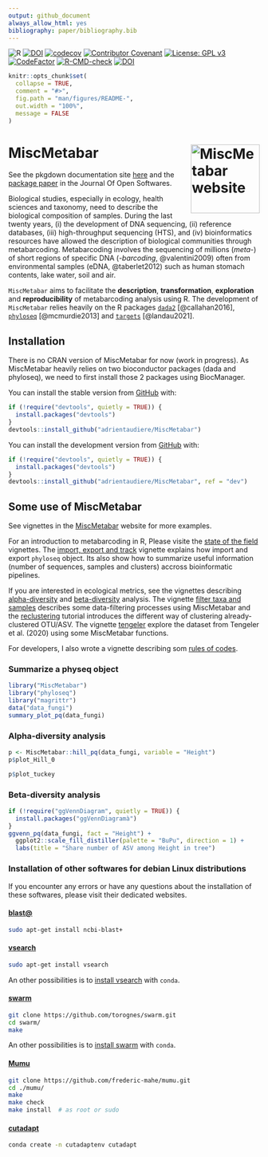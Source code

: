 ```yaml
---
output: github_document
always_allow_html: yes
bibliography: paper/bibliography.bib
---
```


![R](https://img.shields.io/badge/r-%23276DC3.svg?style=for-the-badge&logo=r&logoColor=white)
<a href="https://zenodo.org/badge/latestdoi/268765075"><img src="https://zenodo.org/badge/268765075.svg" alt="DOI"></a>
[![codecov](https://codecov.io/gh/adrientaudiere/MiscMetabar/graph/badge.svg?token=NXFRSIKYC0)](https://app.codecov.io/gh/adrientaudiere/MiscMetabar)
[![Contributor Covenant](https://img.shields.io/badge/Contributor%20Covenant-2.1-4baaaa.svg)](code_of_conduct.md) 
[![License: GPL v3](https://img.shields.io/badge/License-GPL%20v3-blue.svg)](https://www.gnu.org/licenses/gpl-3.0)
[![CodeFactor](https://www.codefactor.io/repository/github/adrientaudiere/miscmetabar/badge/master)](https://www.codefactor.io/repository/github/adrientaudiere/miscmetabar/overview/master)
[![R-CMD-check](https://github.com/adrientaudiere/MiscMetabar/actions/workflows/R-CMD-check.yaml/badge.svg)](https://github.com/adrientaudiere/MiscMetabar/actions/workflows/R-CMD-check.yaml)
[![DOI](https://joss.theoj.org/papers/10.21105/joss.06038/status.svg)](https://doi.org/10.21105/joss.06038)

<!-- README.md is generated from README.Rmd. Please edit that file -->
<!-- devtools::build_readme() -->

```r
knitr::opts_chunk$set(
  collapse = TRUE,
  comment = "#>",
  fig.path = "man/figures/README-",
  out.width = "100%",
  message = FALSE
)
```

# MiscMetabar <a href="https://adrientaudiere.github.io/MiscMetabar/"><img src="https://adrientaudiere.github.io/MiscMetabar/reference/figures/logo.png" align="right" height="138" alt="MiscMetabar website" /></a>

See the pkgdown documentation site [here](https://adrientaudiere.github.io/MiscMetabar/) and the [package paper](https://doi.org/10.21105/joss.06038) in the Journal Of Open Softwares. 

Biological studies, especially in ecology, health sciences and taxonomy, need to describe the biological composition of samples. During the last twenty years, (i) the development of DNA sequencing, (ii) reference databases, (iii) high-throughput sequencing (HTS), and (iv) bioinformatics resources have allowed the description of biological communities through metabarcoding. Metabarcoding involves the sequencing of millions (*meta*-) of short regions of specific DNA (*-barcoding*, @valentini2009) often from environmental samples (eDNA, @taberlet2012) such as human stomach contents, lake water, soil and air.

`MiscMetabar` aims to facilitate the **description**, **transformation**, **exploration** and **reproducibility** of metabarcoding analysis using R. The development of `MiscMetabar` relies heavily on the R packages [`dada2`](https://benjjneb.github.io/dada2/index.html) [@callahan2016], [`phyloseq`](https://joey711.github.io/phyloseq/) [@mcmurdie2013] and [`targets`](https://books.ropensci.org/targets/) [@landau2021]. 



## Installation

There is no CRAN version of MiscMetabar for now (work in
progress). As MiscMetabar heavily relies on two bioconductor packages
(dada and phyloseq), we need to first install those 2 packages using
BiocManager.

You can install the stable version from [GitHub](https://github.com/)
with:

```r
if (!require("devtools", quietly = TRUE)) {
  install.packages("devtools")
}
devtools::install_github("adrientaudiere/MiscMetabar")
```

You can install the development version from
[GitHub](https://github.com/) with:

```r
if (!require("devtools", quietly = TRUE)) {
  install.packages("devtools")
}
devtools::install_github("adrientaudiere/MiscMetabar", ref = "dev")
```


## Some use of MiscMetabar

See vignettes in the [MiscMetabar](https://adrientaudiere.github.io/MiscMetabar/) website for more examples.

For an introduction to metabarcoding in R, Please visite the [state of the field](https://adrientaudiere.github.io/MiscMetabar/articles/states_of_fields_in_R.html) vignettes. The [import, export and track](https://adrientaudiere.github.io/MiscMetabar/articles/import_export_track.html) vignette explains how import and export `phyloseq` object. Its also show how to summarize useful information (number of sequences, samples and clusters) accross bioinformatic pipelines. 
 
If you are interested in ecological metrics, see the vignettes describing [alpha-diversity](https://adrientaudiere.github.io/MiscMetabar/articles/alpha-div.html) and [beta-diversity](https://adrientaudiere.github.io/MiscMetabar/articles/beta-div.html) analysis. 
The vignette [filter taxa and samples](https://adrientaudiere.github.io/MiscMetabar/articles/filter.html) describes some data-filtering processes using MiscMetabar and the [reclustering](https://adrientaudiere.github.io/MiscMetabar/articles/Reclustering.html) tutorial introduces the different way of clustering already-clustered OTU/ASV. The vignette [tengeler](https://adrientaudiere.github.io/MiscMetabar/articles/tengeler.html) explore the dataset from Tengeler et al. (2020) using some MiscMetabar functions.

For developers, I also wrote a vignette describing som [rules of codes](https://adrientaudiere.github.io/MiscMetabar/articles/Rules.html). 


### Summarize a physeq object

```r
library("MiscMetabar")
library("phyloseq")
library("magrittr")
data("data_fungi")
summary_plot_pq(data_fungi)
```

### Alpha-diversity analysis

```r
p <- MiscMetabar::hill_pq(data_fungi, variable = "Height")
p$plot_Hill_0
```

```r
p$plot_tuckey
```

### Beta-diversity analysis

```r
if (!require("ggVennDiagram", quietly = TRUE)) {
  install.packages("ggVennDiagramà")
}
ggvenn_pq(data_fungi, fact = "Height") +
  ggplot2::scale_fill_distiller(palette = "BuPu", direction = 1) +
  labs(title = "Share number of ASV among Height in tree")
```

### Installation of other softwares for debian Linux distributions

If you encounter any errors or have any questions about the installation of these softwares, please visit their dedicated websites. 

#### [blast@](https://blast.ncbi.nlm.nih.gov/doc/blast-help/downloadblastdata.html#downloadblastdata)

```sh
sudo apt-get install ncbi-blast+
```

#### [vsearch](https://github.com/torognes/vsearch)

```sh
sudo apt-get install vsearch
```

An other possibilities is to [install vsearch](https://bioconda.github.io/recipes/vsearch/README.html?highlight=vsearch#package-package%20&#x27;vsearch&#x27;) with `conda`.

#### [swarm](https://github.com/torognes/swarm)

```sh
git clone https://github.com/torognes/swarm.git
cd swarm/
make
```

An other possibilities is to [install swarm](https://bioconda.github.io/recipes/swarm/README.html?highlight=swarm#package-package%20&#x27;swarm&#x27;) with `conda`.

#### [Mumu](https://github.com/frederic-mahe/mumu)

```sh
git clone https://github.com/frederic-mahe/mumu.git
cd ./mumu/
make
make check
make install  # as root or sudo
```

#### [cutadapt](https://cutadapt.readthedocs.io/en/stable/)

```sh
conda create -n cutadaptenv cutadapt
```
